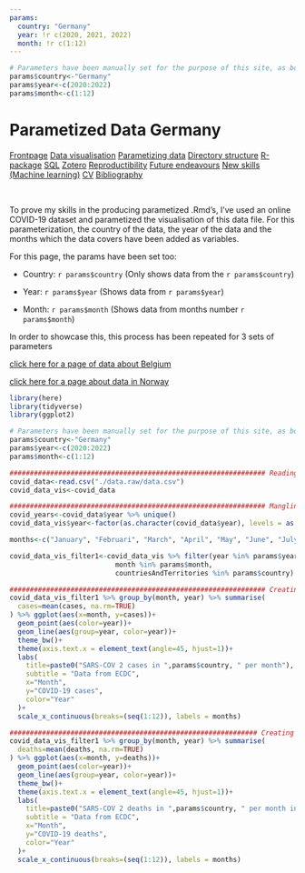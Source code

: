 ```yaml
---
params:
  country: "Germany"
  year: !r c(2020, 2021, 2022)
  month: !r c(1:12)
---
```


```r
# Parameters have been manually set for the purpose of this site, as bookdown does not support stating parameters in YAML
params$country<-"Germany"
params$year<-c(2020:2022)
params$month<-c(1:12)
```

# Parametized Data Germany

<body id="start">
<div class="topnav">
  <a href='index.html#Frontpage'>Frontpage</a>
  <a href='data-visualisation.html#data-visualisation'>Data visualisation</a>
  <a href='parametized-data-germany.html#parametized-data'>Parametizing data</a>
  <a href='directory-structure.html#directory-structure'>Directory structure</a>
  <a href='creating-a-r-package.html#creating-a-r-package'>R-package</a>
  <a href='sql.html#SQL'>SQL</a>
  <a href='bibliography-using-zotero.html#Bibliography using Zotero'>Zotero</a>
  <a href='open-reproductibility-analysis.html#open-reproductibility-analysis'>Reproductibility</a>
  <a href='future-endeavours.html#future-endeavours'>Future endeavours</a>
  <a href='new-skills.html#new-skills'> New skills (Machine learning)</a>
  <a href='cv.html#cv'>CV</a>
  <a href='bibliography.html#bibliography'>Bibliography</a>
</div>


&nbsp;

To prove my skills in the producing parametized .Rmd's, I've used an online COVID-19 dataset and parametized the visualisation of this data file. For this parameterization, the country of the data, the year of the data and the months which the data covers have been added as variables.

For this page, the params have been set too:

- Country: `r params$country` (Only shows data from the `r params$country`)

- Year: `r params$year` (Shows data from `r params$year`)

- Month: `r params$month` (Shows data from months number `r params$month`)

In order to showcase this, this process has been repeated for 3 sets of parameters

<div>
  <a href='parametized-data-belgium.html#parametized-data-belgium'>click here for a page of data about Belgium<a/>
  
  <a href='parametized-data-norway.html#parametized-data-norway'>click here for a page about data in Norway<a/>
</div>

```r
library(here)
library(tidyverse)
library(ggplot2)
```


```r
# Parameters have been manually set for the purpose of this site, as bookdown does not support stating parameters in YAML
params$country<-"Germany"
params$year<-c(2020:2022)
params$month<-c(1:12)
```

```r
############################################################### Reading data
covid_data<-read.csv("./data.raw/data.csv")
covid_data_vis<-covid_data

############################################################### Mangling data
covid_years<-covid_data$year %>% unique()
covid_data_vis$year<-factor(as.character(covid_data$year), levels = as.character(covid_years)) #Making year a factor so it colours nicely instead of using a gradiant

months<-c("January", "Februari", "March", "April", "May", "June", "July", "August", "September", "October", "November", "December") #Storing months to plaster on x-axis

covid_data_vis_filter1<-covid_data_vis %>% filter(year %in% params$year,
                          month %in% params$month,
                          countriesAndTerritories %in% params$country)

############################################################### Creating visualisation: Cases per month
covid_data_vis_filter1 %>% group_by(month, year) %>% summarise(
  cases=mean(cases, na.rm=TRUE)
) %>% ggplot(aes(x=month, y=cases))+
  geom_point(aes(color=year))+
  geom_line(aes(group=year, color=year))+
  theme_bw()+
  theme(axis.text.x = element_text(angle=45, hjust=1))+
  labs(
    title=paste0("SARS-COV 2 cases in ",params$country, " per month"),
    subtitle = "Data from ECDC",
    x="Month",
    y="COVID-19 cases",
    color="Year"
  )+
  scale_x_continuous(breaks=(seq(1:12)), labels = months)

############################################################# Creating visualisation: Deaths per month
covid_data_vis_filter1 %>% group_by(month, year) %>% summarise(
  deaths=mean(deaths, na.rm=TRUE)
) %>% ggplot(aes(x=month, y=deaths))+
  geom_point(aes(color=year))+
  geom_line(aes(group=year, color=year))+
  theme_bw()+
  theme(axis.text.x = element_text(angle=45, hjust=1))+
  labs(
    title=paste0("SARS-COV 2 deaths in ",params$country, " per month in ", params$year),
    subtitle = "Data from ECDC",
    x="Month",
    y="COVID-19 deaths",
    color="Year"
  )+
  scale_x_continuous(breaks=(seq(1:12)), labels = months)
```
